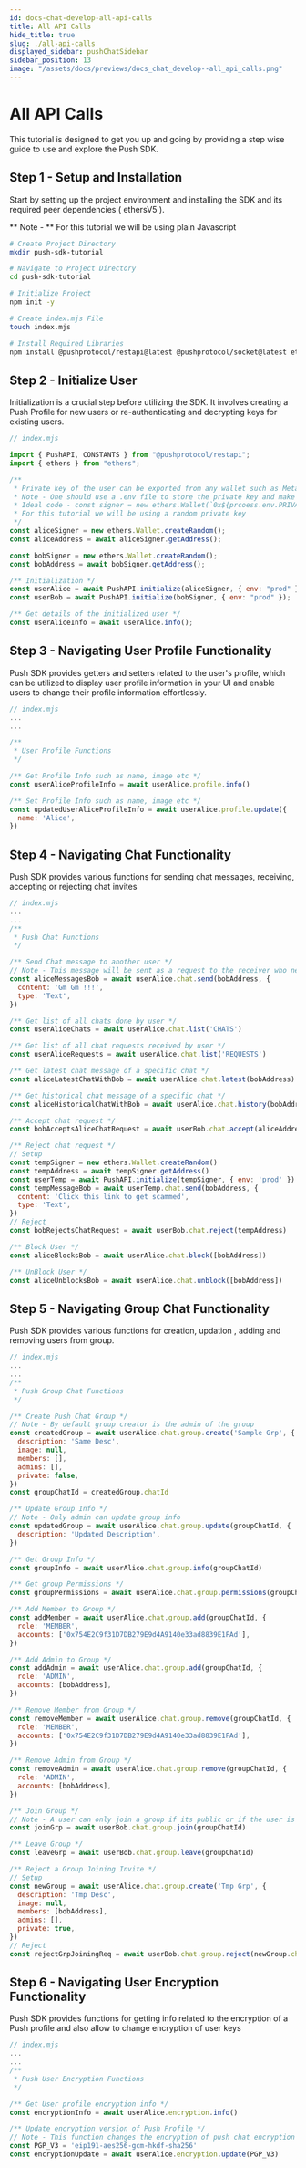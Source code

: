 ```yaml
---
id: docs-chat-develop-all-api-calls
title: All API Calls
hide_title: true
slug: ./all-api-calls
displayed_sidebar: pushChatSidebar
sidebar_position: 13
image: "/assets/docs/previews/docs_chat_develop--all_api_calls.png"
---
```


# All API Calls

This tutorial is designed to get you up and going by providing a step wise guide to use and explore the Push SDK.

<head>
  <title>Push SDK APIs playground tutorial | Push Chat | Push Documentation</title>
</head>


## Step 1 - Setup and Installation

Start by setting up the project environment and installing the SDK and its required peer dependencies ( ethersV5 ).

** Note - ** For this tutorial we will be using plain Javascript

<Tabs className="codetabs" groupId="code-examples">
  <TabItem value="js" attributes={{className: "codetab js"}} default>

```zsh
# Create Project Directory
mkdir push-sdk-tutorial

# Navigate to Project Directory
cd push-sdk-tutorial

# Initialize Project
npm init -y

# Create index.mjs File
touch index.mjs

# Install Required Libraries
npm install @pushprotocol/restapi@latest @pushprotocol/socket@latest ethers@^5.7

```

  </TabItem>
</Tabs>

## Step 2 - Initialize User

Initialization is a crucial step before utilizing the SDK. It involves creating a Push Profile for new users or re-authenticating and decrypting keys for existing users.

<Tabs className="codetabs" groupId="code-examples">
  <TabItem value="js" attributes={{className: "codetab js"}} default>

```js
// index.mjs

import { PushAPI, CONSTANTS } from "@pushprotocol/restapi";
import { ethers } from "ethers";

/**
 * Private key of the user can be exported from any wallet such as Metamask
 * Note - One should use a .env file to store the private key and make sure it is not committed to the repository
 * Ideal code - const signer = new ethers.Wallet(`0x${prcoess.env.PRIVATE_KEY}`)
 * For this tutorial we will be using a random private key
 */
const aliceSigner = new ethers.Wallet.createRandom();
const aliceAddress = await aliceSigner.getAddress();

const bobSigner = new ethers.Wallet.createRandom();
const bobAddress = await bobSigner.getAddress();

/** Initialization */
const userAlice = await PushAPI.initialize(aliceSigner, { env: "prod" });
const userBob = await PushAPI.initialize(bobSigner, { env: "prod" });

/** Get details of the initialized user */
const userAliceInfo = await userAlice.info();
```

  </TabItem>
</Tabs>

## Step 3 - Navigating User Profile Functionality

Push SDK provides getters and setters related to the user's profile, which can be utilized to display user profile information in your UI and enable users to change their profile information effortlessly.

<Tabs className="codetabs" groupId="code-examples">
  <TabItem value="js" attributes={{className: "codetab js"}} default>

```js
// index.mjs
...
...

/**
 * User Profile Functions
 */

/** Get Profile Info such as name, image etc */
const userAliceProfileInfo = await userAlice.profile.info()

/** Set Profile Info such as name, image etc */
const updatedUserAliceProfileInfo = await userAlice.profile.update({
  name: 'Alice',
})
```

  </TabItem>
</Tabs>

## Step 4 - Navigating Chat Functionality

Push SDK provides various functions for sending chat messages, receiving, accepting or rejecting chat invites

<Tabs className="codetabs" groupId="code-examples">
  <TabItem value="js" attributes={{className: "codetab js"}} default>

```js
// index.mjs
...
...
/**
 * Push Chat Functions
 */

/** Send Chat message to another user */
// Note - This message will be sent as a request to the receiver who needs to accept or reject it
const aliceMessagesBob = await userAlice.chat.send(bobAddress, {
  content: 'Gm Gm !!!',
  type: 'Text',
})

/** Get list of all chats done by user */
const userAliceChats = await userAlice.chat.list('CHATS')

/** Get list of all chat requests received by user */
const userAliceRequests = await userAlice.chat.list('REQUESTS')

/** Get latest chat message of a specific chat */
const aliceLatestChatWithBob = await userAlice.chat.latest(bobAddress)

/** Get historical chat message of a specific chat */
const aliceHistoricalChatWithBob = await userAlice.chat.history(bobAddress)

/** Accept chat request */
const bobAcceptsAliceChatRequest = await userBob.chat.accept(aliceAddress)

/** Reject chat request */
// Setup
const tempSigner = new ethers.Wallet.createRandom()
const tempAddress = await tempSigner.getAddress()
const userTemp = await PushAPI.initialize(tempSigner, { env: 'prod' })
const tempMessageBob = await userTemp.chat.send(bobAddress, {
  content: 'Click this link to get scammed',
  type: 'Text',
})
// Reject
const bobRejectsChatRequest = await userBob.chat.reject(tempAddress)

/** Block User */
const aliceBlocksBob = await userAlice.chat.block([bobAddress])

/** UnBlock User */
const aliceUnblocksBob = await userAlice.chat.unblock([bobAddress])

```

  </TabItem>
</Tabs>

## Step 5 - Navigating Group Chat Functionality

Push SDK provides various functions for creation, updation , adding and removing users from group.

<Tabs className="codetabs" groupId="code-examples">
  <TabItem value="js" attributes={{className: "codetab js"}} default>

```js
// index.mjs
...
...
/**
 * Push Group Chat Functions
 */

/** Create Push Chat Group */
// Note - By default group creator is the admin of the group
const createdGroup = await userAlice.chat.group.create('Sample Grp', {
  description: 'Same Desc',
  image: null,
  members: [],
  admins: [],
  private: false,
})
const groupChatId = createdGroup.chatId

/** Update Group Info */
// Note - Only admin can update group info
const updatedGroup = await userAlice.chat.group.update(groupChatId, {
  description: 'Updated Description',
})

/** Get Group Info */
const groupInfo = await userAlice.chat.group.info(groupChatId)

/** Get group Permissions */
const groupPermissions = await userAlice.chat.group.permissions(groupChatId)

/** Add Member to Group */
const addMember = await userAlice.chat.group.add(groupChatId, {
  role: 'MEMBER',
  accounts: ['0x754E2C9f31D7DB279E9d4A9140e33ad8839E1FAd'],
})

/** Add Admin to Group */
const addAdmin = await userAlice.chat.group.add(groupChatId, {
  role: 'ADMIN',
  accounts: [bobAddress],
})

/** Remove Member from Group */
const removeMember = await userAlice.chat.group.remove(groupChatId, {
  role: 'MEMBER',
  accounts: ['0x754E2C9f31D7DB279E9d4A9140e33ad8839E1FAd'],
})

/** Remove Admin from Group */
const removeAdmin = await userAlice.chat.group.remove(groupChatId, {
  role: 'ADMIN',
  accounts: [bobAddress],
})

/** Join Group */
// Note - A user can only join a group if its public or if the user is invited to join the group
const joinGrp = await userBob.chat.group.join(groupChatId)

/** Leave Group */
const leaveGrp = await userBob.chat.group.leave(groupChatId)

/** Reject a Group Joining Invite */
// Setup
const newGroup = await userAlice.chat.group.create('Tmp Grp', {
  description: 'Tmp Desc',
  image: null,
  members: [bobAddress],
  admins: [],
  private: true,
})
// Reject
const rejectGrpJoiningReq = await userBob.chat.group.reject(newGroup.chatId)

```

  </TabItem>
</Tabs>

## Step 6 - Navigating User Encryption Functionality

Push SDK provides functions for getting info related to the encryption of a Push profile and also allow to change encryption of user keys

<Tabs className="codetabs" groupId="code-examples">
  <TabItem value="js" attributes={{className: "codetab js"}} default>

```js
// index.mjs
...
...
/**
 * Push User Encryption Functions
 */

/** Get User profile encryption info */
const encryptionInfo = await userAlice.encryption.info()

/** Update encryption version of Push Profile */
// Note - This function changes the encryption of push chat encryption keys and need to be called cautiously
const PGP_V3 = 'eip191-aes256-gcm-hkdf-sha256'
const encryptionUpdate = await userAlice.encryption.update(PGP_V3)

```

  </TabItem>
</Tabs>
